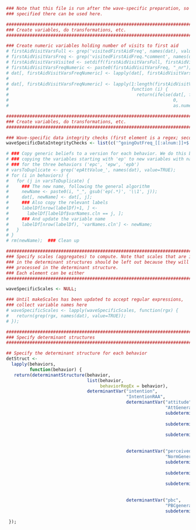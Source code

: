 
```r

### Note that this file is run after the wave-specific preparation, so anything
### specified there can be used here.

###############################################################################
### Create variables, do transformations, etc.
###############################################################################

### Create numeric variables holding number of visits to first aid
# firstAidVisitVarsFull <- grep('visitedFirstAidFreq', names(dat), value=TRUE);
# firstAidVisitVarsFreq <- grep('visitedFirstAidFreq.*comment', names(dat), value=TRUE);
# firstAidVisitVarsVisited <- setdiff(firstAidVisitVarsFull, firstAidVisitVarsFreq);
# firstAidVisitVarsFreqNumeric <- paste0(firstAidVisitVarsFreq, "_nr");
# dat[, firstAidVisitVarsFreqNumeric] <- lapply(dat[, firstAidVisitVarsFreq], convertToNumeric);
#
# dat[, firstAidVisitVarsFreqNumeric] <- lapply(1:length(firstAidVisitVarsVisited),
#                                               function (i) {
#                                                 return(ifelse(dat[, firstAidVisitVarsVisited[i]]==0,
#                                                               0,
#                                                               as.numeric(dat[, firstAidVisitVarsFreqNumeric[i]])))});

###############################################################################
### Create variables, do transformations, etc.
###############################################################################

### Wave-specific data integrity checks (first element is a regex; second a condition)
waveSpecificDataIntegrityChecks <- list(c('^goingOutFreq_[[:alnum:]]+$', '<200'));

# ### Copy generic beliefs to a version for each behavior. We do this by
# ### copying the variables starting with 'ep' to new variables with names
# ### for the three behaviors ('epc', 'epw', 'epb')
# varsToDuplicate <- grep('epAttValue_', names(dat), value=TRUE);
# for (i in behaviors) {
#   for (j in varsToDuplicate) {
#     ### The new name, following the general algorithm
#     newName <- paste0(i, "_", gsub('ep(.*)', '\\1', j));
#     dat[, newName] <- dat[, j];
#     ### Also copy the relevant labels
#     labelDf[nrow(labelDf)+1, ] <-
#       labelDf[labelDf$varNames.cln == j, ];
#     ### And update the variable name
#     labelDf[nrow(labelDf), 'varNames.cln'] <- newName;
#   }
# }
# rm(newName);  ### Clean up

###############################################################################
### Specify scales (aggregates) to compute. Note that scales that are included
### in the determinant structures should be left out because they will be
### processed in the determinant structure.
### Each element can be either 
###############################################################################

waveSpecificScales <- NULL;

### Until makeScales has been updated to accept regular expressions,
### collect variable names here
# waveSpecificScales <- lapply(waveSpecificScales, function(rgx) {
#   return(grep(rgx, names(dat), value=TRUE));
# });

###############################################################################
### Specify determinant structures
###############################################################################

## Specify the determinant structure for each behavior
detStruct <-
  lapply(behaviors,
         function(behavior) {
   return(determinantStructure(behavior,
                               list(behavior,
                                    behaviorRegEx = behavior),
                               determinantVar("intention",
                                              "IntentionRAA",
                                              determinantVar("attitude",
                                                             "AttGeneral",
                                                             subdeterminants("Likelihood",
                                                                             "AttBeliefs"),
                                                             subdeterminants("Evaluation",
                                                                             "AttDesirable"),
                                                             subdeterminantProducts("attProduct",
                                                                                    c("AttBeliefs",
                                                                                      "AttDesirable"))),
                                              determinantVar("perceivedNorm",
                                                             "NormGeneral",
                                                             subdeterminants("Approval",
                                                                             "NormBeliefs"),
                                                             subdeterminants("Motivation to comply",
                                                                             "NormMTC"),
                                                             subdeterminantProducts("normProduct",
                                                                                    c("NormBeliefs",
                                                                                      "NormMTC"))),
                                              determinantVar("pbc",
                                                             "PBCgeneral",
                                                             subdeterminants("Control beliefs",
                                                                             "ContrBeliefs")))));
 });


```

